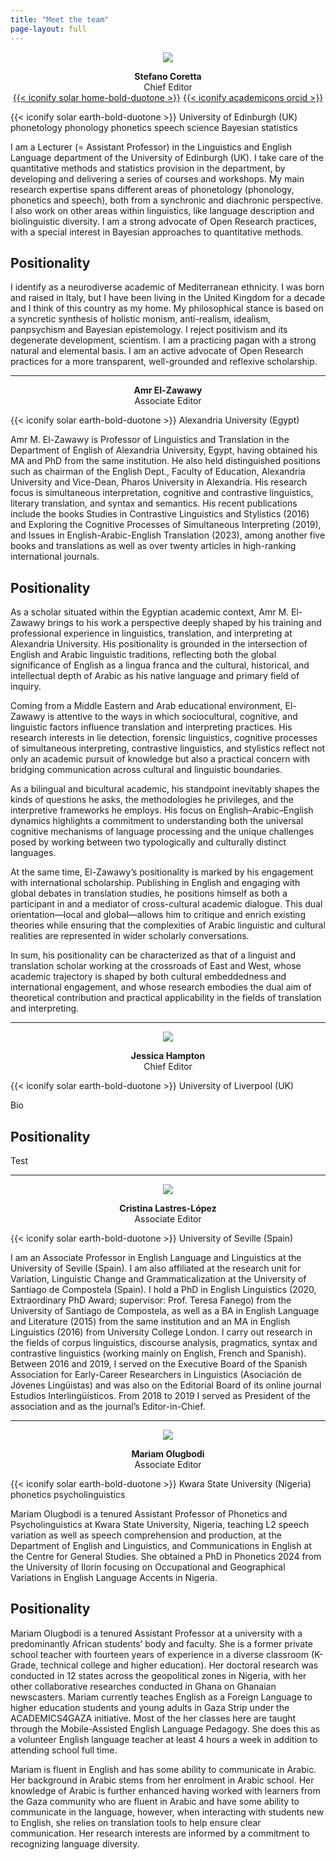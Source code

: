 ```yaml
---
title: "Meet the team"
page-layout: full
---
```


:::::: grid
::: {.g-col-4 style="text-align: center;"}
![](img/avatars/stefanocoretta.png){.avatar}

**Stefano Coretta**\
Chief Editor\
[{{< iconify solar home-bold-duotone >}}](https://stefanocoretta.github.io) [{{< iconify academicons orcid >}}](https://orcid.org/0000-0001-9627-5532)
:::

:::: g-col-8
[{{< iconify solar earth-bold-duotone >}} University of Edinburgh (UK)]{.badge .rounded-pill .bg-primary} [phonetology]{.badge .rounded-pill .bg-success} [phonology]{.badge .rounded-pill .bg-success} [phonetics]{.badge .rounded-pill .bg-success} [speech science]{.badge .rounded-pill .bg-success} [Bayesian statistics]{.badge .rounded-pill .bg-success}

I am a Lecturer (= Assistant Professor) in the Linguistics and English Language department of the University of Edinburgh (UK). I take care of the quantitative methods and statistics provision in the department, by developing and delivering a series of courses and workshops. My main research expertise spans different areas of phonetology (phonology, phonetics and speech), both from a synchronic and diachronic perspective. I also work on other areas within linguistics, like language description and biolinguistic diversity. I am a strong advocate of Open Research practices, with a special interest in Bayesian approaches to quantitative methods.

::: {.callout-note collapse="true"}
## Positionality

I identify as a neurodiverse academic of Mediterranean ethnicity. I was born and raised in Italy, but I have been living in the United Kingdom for a decade and I think of this country as my home. My philosophical stance is based on a syncretic synthesis of holistic monism, anti-realism, idealism, panpsychism and Bayesian epistemology. I reject positivism and its degenerate development, scientism. I am a practicing pagan with a strong natural and elemental basis. I am an active advocate of Open Research practices for a more transparent, well-grounded and reflexive scholarship.
:::
::::
::::::

------------------------------------------------------------------------

:::::: grid
::: {.g-col-4 style="text-align: center;"}
**Amr El-Zawawy**\
Associate Editor
:::

:::: g-col-8
[{{< iconify solar earth-bold-duotone >}} Alexandria University (Egypt)]{.badge .rounded-pill .bg-primary}

Amr M. El-Zawawy is Professor of Linguistics and Translation in the Department of English of Alexandria University, Egypt, having obtained his MA and PhD from the same institution. He also held distinguished positions such as chairman of the English Dept., Faculty of Education, Alexandria University and Vice-Dean, Pharos University in Alexandria. His research focus is simultaneous interpretation, cognitive and contrastive linguistics, literary translation, and syntax and semantics. His recent publications include the books Studies in Contrastive Linguistics and Stylistics (2016) and Exploring the Cognitive Processes of Simultaneous Interpreting (2019), and Issues in English-Arabic-English Translation (2023), among another five books and translations as well as over twenty articles in high-ranking international journals.

::: {.callout-note collapse="true"}
## Positionality

As a scholar situated within the Egyptian academic context, Amr M. El-Zawawy brings to his work a perspective deeply shaped by his training and professional experience in linguistics, translation, and interpreting at Alexandria University. His positionality is grounded in the intersection of English and Arabic linguistic traditions, reflecting both the global significance of English as a lingua franca and the cultural, historical, and intellectual depth of Arabic as his native language and primary field of inquiry.

Coming from a Middle Eastern and Arab educational environment, El-Zawawy is attentive to the ways in which sociocultural, cognitive, and linguistic factors influence translation and interpreting practices. His research interests in lie detection, forensic linguistics, cognitive processes of simultaneous interpreting, contrastive linguistics, and stylistics reflect not only an academic pursuit of knowledge but also a practical concern with bridging communication across cultural and linguistic boundaries.

As a bilingual and bicultural academic, his standpoint inevitably shapes the kinds of questions he asks, the methodologies he privileges, and the interpretive frameworks he employs. His focus on English–Arabic–English dynamics highlights a commitment to understanding both the universal cognitive mechanisms of language processing and the unique challenges posed by working between two typologically and culturally distinct languages.

At the same time, El-Zawawy’s positionality is marked by his engagement with international scholarship. Publishing in English and engaging with global debates in translation studies, he positions himself as both a participant in and a mediator of cross-cultural academic dialogue. This dual orientation—local and global—allows him to critique and enrich existing theories while ensuring that the complexities of Arabic linguistic and cultural realities are represented in wider scholarly conversations.

In sum, his positionality can be characterized as that of a linguist and translation scholar working at the crossroads of East and West, whose academic trajectory is shaped by both cultural embeddedness and international engagement, and whose research embodies the dual aim of theoretical contribution and practical applicability in the fields of translation and interpreting.
:::
::::
::::::

------------------------------------------------------------------------

:::::: grid
::: {.g-col-4 style="text-align: center;"}
![](img/avatars/jesshampton.jpg){.avatar}

**Jessica Hampton**\
Chief Editor
:::

:::: g-col-8
[{{< iconify solar earth-bold-duotone >}} University of Liverpool (UK)]{.badge .rounded-pill .bg-primary}

Bio

::: {.callout-note collapse="true"}
## Positionality

Test
:::
::::
::::::

------------------------------------------------------------------------

:::::: grid
::: {.g-col-4 style="text-align: center;"}
![](img/avatars/CristinaLastresLopez.jpg){.avatar}

**Cristina Lastres-López**\
Associate Editor
:::

:::: g-col-8
[{{< iconify solar earth-bold-duotone >}} University of Seville (Spain)]{.badge .rounded-pill .bg-primary}

I am an Associate Professor in English Language and Linguistics at the University of Seville (Spain). I am also affiliated at the research unit for Variation, Linguistic Change and Grammaticalization at the University of Santiago de Compostela (Spain). I hold a PhD in English Linguistics (2020, Extraordinary PhD Award; supervisor: Prof. Teresa Fanego) from the University of Santiago de Compostela, as well as a BA in English Language and Literature (2015) from the same institution and an MA in English Linguistics (2016) from University College London.  I carry out research in the fields of corpus linguistics, discourse analysis, pragmatics, syntax and contrastive linguistics (working mainly on English, French and Spanish). Between 2016 and 2019, I served on the Executive Board of the Spanish Association for Early-Career Researchers in Linguistics (Asociación de Jóvenes Lingüistas) and was also on the Editorial Board of its online journal Estudios Interlingüísticos. From 2018 to 2019 I served as President of the association and as the journal's Editor-in-Chief.

::::
::::::

------------------------------------------------------------------------

:::::: grid
::: {.g-col-4 style="text-align: center;"}
![](img/avatars/mariamgobir.png){.avatar}

**Mariam Olugbodi**\
Associate Editor
:::

:::: g-col-8
[{{< iconify solar earth-bold-duotone >}} Kwara State University (Nigeria)]{.badge .rounded-pill .bg-primary} [phonetics]{.badge .rounded-pill .bg-success} [psycholinguistics]{.badge .rounded-pill .bg-success}

Mariam Olugbodi is a tenured Assistant Professor of Phonetics and Psycholinguistics at Kwara State University, Nigeria, teaching L2 speech variation as well as speech comprehension and production, at the Department of English and Linguistics, and Communications in English at the Centre for General Studies. She obtained a PhD in Phonetics 2024 from the University of Ilorin focusing on Occupational and Geographical Variations in English Language Accents in Nigeria.

::: {.callout-note collapse="true"}
## Positionality

Mariam Olugbodi is a tenured Assistant Professor at a university with a predominantly African students’ body and faculty. She is a former private school teacher with fourteen years of experience in a diverse classroom (K-Grade, technical college and higher education). Her doctoral research was conducted in 12 states across the geopolitical zones in Nigeria, with her other collaborative researches conducted in Ghana on Ghanaian newscasters. Mariam currently teaches English as a Foreign Language to higher education students and young adults in Gaza Strip under the ACADEMICS4GAZA initiative. Most of the her classes here are taught through the Mobile-Assisted English Language Pedagogy. She does this as a volunteer English language teacher at least 4 hours a week in addition to attending school full time.

Mariam is fluent in English and has some ability to communicate in Arabic. Her background in Arabic stems from her enrolment in Arabic school. Her knowledge of Arabic is further enhanced having worked with learners from the Gaza community who are fluent in Arabic and have some ability to communicate in the language, however, when interacting with students new to English, she relies on translation tools to help ensure clear communication. Her research interests are informed by a commitment to recognizing language diversity.
:::
::::
::::::